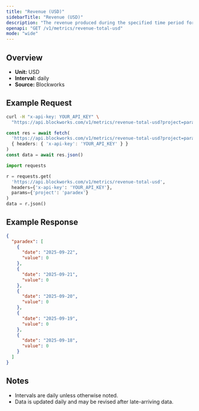 ```yaml
---
title: "Revenue (USD)"
sidebarTitle: "Revenue (USD)"
description: "The revenue produced during the specified time period for given project."
openapi: "GET /v1/metrics/revenue-total-usd"
mode: "wide"
---
```


## Overview

- **Unit:** USD
- **Interval:** daily
- **Source:** Blockworks

## Example Request

<CodeGroup>

```bash cURL
curl -H "x-api-key: YOUR_API_KEY" \
  "https://api.blockworks.com/v1/metrics/revenue-total-usd?project=paradex"
```

```typescript TypeScript
const res = await fetch(
  'https://api.blockworks.com/v1/metrics/revenue-total-usd?project=paradex',
  { headers: { 'x-api-key': 'YOUR_API_KEY' } }
)
const data = await res.json()
```

```python Python
import requests

r = requests.get(
  'https://api.blockworks.com/v1/metrics/revenue-total-usd',
  headers={'x-api-key': 'YOUR_API_KEY'},
  params={'project': 'paradex'}
)
data = r.json()
```

</CodeGroup>

## Example Response

```json
{
  "paradex": [
    {
      "date": "2025-09-22",
      "value": 0
    },
    {
      "date": "2025-09-21",
      "value": 0
    },
    {
      "date": "2025-09-20",
      "value": 0
    },
    {
      "date": "2025-09-19",
      "value": 0
    },
    {
      "date": "2025-09-18",
      "value": 0
    }
  ]
}
```

## Notes
- Intervals are daily unless otherwise noted.
- Data is updated daily and may be revised after late-arriving data.